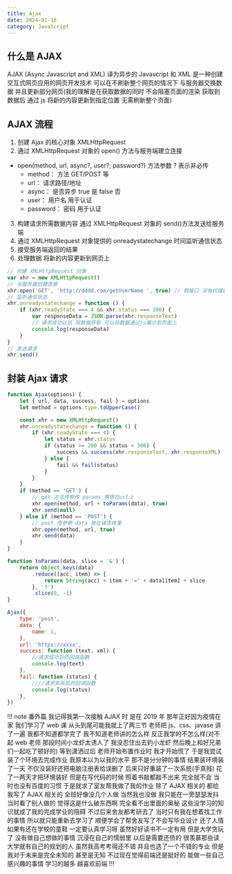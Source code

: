 ```yaml
---
title: Ajax
date: 2024-01-16
category: JavaScript
---
```


## 什么是 AJAX

AJAX (Async Javascript and XML) 译为异步的 Javascript 和 XML 是一种创建交互式网页应用的网页开发技术 可以在不刷新整个网页的情况下 与服务器交换数据 并且更新部分网页(我的理解是在获取数据的同时 不会阻塞页面的渲染 获取到数据后 通过 js 将新的内容更新到指定位置 无需刷新整个页面)

## AJAX 流程

1. 创建 Ajax 的核心对象 XMLHttpRequest
2. 通过 XMLHttpRequest 对象的 open() 方法与服务端建立连接

-   open(method, url, async?, user?, password?) 方法参数 ? 表示非必传
    -   method： 方法 GET/POST 等
    -   url： 请求路径/地址
    -   async： 是否异步 true 是 false 否
    -   user： 用户名 用于认证
    -   password： 密码 用于认证

3. 构建请求所需数据内容 通过 XMLHttpRequest 对象的 send()方法发送给服务端
4. 通过 XMLHttpRequest 对象提供的 onreadystatechange 时间监听通信状态
5. 接受服务端返回的结果
6. 处理数据 将新的内容更新到网页上

```js
// 创建 XMLHttpRequest 对象
var xhr = new XMLHttpRequest()
// 与服务器创建连接
xhr.open('GET', 'http://dddd.com/getUserName ', true) // 假接口 没有代理直接调用会跨域
// 监听通信状态
xhr.onreadystatechange = function () {
	if (xhr.readyState === 4 && xhr.status === 200) {
		var responseData = JSON.parse(xhr.responseText)
		// 请求成功以后 将数据获取 可以将数据通过js展示到页面上
		console.log(responseData)
	}
}
// 发送请求
xhr.send()
```

## 封装 Ajax 请求

```js
function Ajax(options) {
	let { url, data, success, fail } = options
	let method = options.type.toUpperCase()

	const xhr = new XMLHttpRequest()
	xhr.onreadystatechange = function () {
		if (xhr.readyState === 4) {
			let status = xhr.status
			if (status >= 200 && status < 300) {
				success && success(xhr.responseText, xhr.responseXML)
			} else {
				fail && fail(status)
			}
		}
	}
	if (method == 'GET') {
		// get 方法传参传 params 携带在url上
		xhr.open(method, url + toParams(data), true)
		xhr.send(null)
	} else if (method == 'POST') {
		// post 传参带 data 放在请求体里
		xhr.open(method, url, true)
		xhr.send(data)
	}
}

function toParams(data, slice = '&') {
	return Object.keys(data)
		.reduce((acc, item) => {
			return String(acc) + item + '=' + data[item] + slice
		}, '?')
		.slice(0, -1)
}

Ajax({
	type: 'post',
	data: {
		name: 1,
	},
	url: 'https://xxxx',
	success: function (text, xml) {
		//请求成功后的回调函数
		console.log(text)
	},
	fail: function (status) {
		////请求失败后的回调函数
		console.log(status)
	},
})
```

!!! note 番外篇
我记得我第一次接触 AJAX 时 是在 2019 年 那年正好因为疫情在家 我们学习了 web 课 从头到尾可能我就上了两三节 老师把 js、css、javase 讲了一遍 我都不知道都学完了 我不知道老师讲的怎么样 反正我学的不怎么样(对不起 web 老师 那段时间小龙虾太诱人了 我没忍住出去钓小龙虾 然后晚上和好兄弟们一起吃了顿好的) 等到潇洒过后 老师开始布置作业时 我才开始慌了 于是我尝试装了个环境去完成作业 我原本以为以我的水平 那不是分分钟的事情 结果装环境装了一天 不仅没装好还把电脑注册表给误删了 后来只好重装了一次系统(手真贱) 花了一两天才把环境装好 但是在写代码的时候 照着书敲都敲不出来 完全就不会 当时也没有百度的习惯 于是就求了室友帮我做了我的作业 除了 AJAX 相关的 都给我写了 AJAX 相关的 全班好像没几个人做 当然我也没做 我只能在一旁瑟瑟发抖 当时看了别人做的 觉得这是什么破东西啊 完全看不出里面的奥秘 这些没学习的知识就成了我的完成学业的阻碍 不过后来舍友都考研去了 当时只有我在想着找工作的事情 所以就只能重新去学习了 顺便学会了帮舍友写了不会写毕业设计 还了人情 如果有还在学校的童鞋 一定要认真学习呀 虽然好好读书不一定有用 但是大学贪玩了 没有做自己想做的事情 沉浸在自己的懦弱里 以后是需要还债的 很羡慕那些读大学就有自己的规划的人 虽然我高考考得还不错 并且也选了一个不错的专业 但是我对于未来是完全未知的 甚至是无知 不过现在觉得前端还是挺好的 能做一些自己感兴趣的事情 学习的越多 越喜欢前端
!!!
